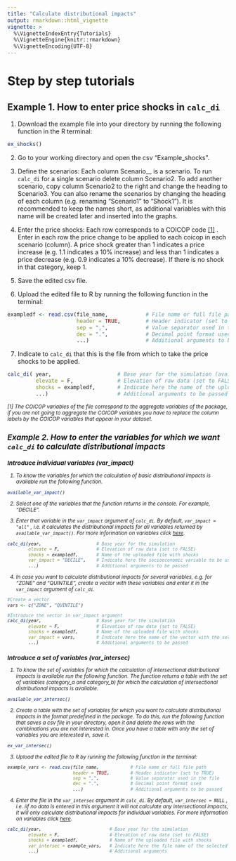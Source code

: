 ```yaml
---
title: "Calculate distributional impacts"
output: rmarkdown::html_vignette
vignette: >
  %\VignetteIndexEntry{Tutorials}
  %\VignetteEngine{knitr::rmarkdown}
  %\VignetteEncoding{UTF-8}
---
```


# Step by step tutorials

## Example 1. How to enter price shocks in `calc_di`

1. Download the example file into your 	directory by running the following function in the R terminal:

``` r
ex_shocks() 
``` 

2. Go to your working directory and open the csv "Example_shocks". 

3. Define the scenarios: Each column Scenario__ is a scenario. To run `calc_di` for a single scenario delete column Scenario2. To add another scenario, copy column Scenario2 to the right and change the heading to Scenario3. You can also rename the scenarios by changing the heading of each column (e.g. renaming "Scenario1" to "Shock1"). It is recommended to keep the names short, as additional variables with this name will be created later and inserted into the graphs.

4. Enter the price shocks: Each row corresponds to a COICOP code [[1]](#1) . Enter in each row the price change to be applied to each coicop in each scenario (column).  A price shock greater than 1 indicates a price increase (e.g. 1.1 indicates a 10% increase) and less than 1 indicates a price decrease (e.g. 0.9 indicates a 10% decrease). If there is no shock in that category, keep 1.

5. Save the edited csv file.

6. Upload the edited file to R by running the following function in the terminal:
``` r
exampledf <- read.csv(file_name,            # File name or full file path
                      header = TRUE,        # Header indicator (set to TRUE)
                      sep = ",",            # Value separator used in the file
                      dec = ".",            # Decimal point format used
                      ...)                  # Additional arguments to be passed
``` 

7.  Indicate to `calc_di` that this is the file from which to take the price shocks to be applied.
``` r
calc_di( year,                     # Base year for the simulation (available 2006-2021)
         elevate = F,              # Elevation of raw data (set to FALSE)
         shocks = exampledf,       # Indicate here the name of the uploaded file with shocks
	     ...)                      # Additional arguments to be passed
``` 

<small><i>  <a  name="1">[1]</a> The COICOP variables of the file correspond to the aggregate variables of the package, if you are not going to aggregate the COICOP variables you have to replace the column labels by the COICOP variables that appear in your dataset.

## Example 2. How to enter the variables for which we want `calc_di` to calculate distributional impacts

###  Introduce individual variables (var_impact)

1. To know the variables for which the calculation of basic distributional impacts is available run the following function.  
```r
available_var_impact()
```
2. Select one of the variables that the function returns in the console. For example, "DECILE".

3. Enter that variable in the `var_impact` argument of `calc_di`. By default, `var_impact = "all"` , i.e. it calculates the distributional impacts for all variables returned by `available_var_impact()`. For more information on variables click [here](https://bc3lc.github.io/medusa/articles/AvailableVariables.html). 
 ``` r
calc_di(year,                     # Base year for the simulation
         elevate = F,              # Elevation of raw data (set to FALSE)
         shocks = exampledf,       # Name of the uploaded file with shocks
         var_impact = "DECILE",    # Indicate here the socioeconomic variable to be used
	     ...)                      # Additional arguments to be passed
```

4. In case you want to calculate distributional impacts for several variables, e.g. for "ZONE" and "QUINTILE", create a vector with these variables and enter it in the `var_impact` argument of `calc_di`.
 ``` r
#Create a vector
vars <- c("ZONE", "QUINTILE")

#Introduce the vector in var_impact argument
calc_di(year,                     # Base year for the simulation
         elevate = F,              # Elevation of raw data (set to FALSE)
         shocks = exampledf,       # Name of the uploaded file with shocks
	     var_impact = vars,        # Indicate here the name of the vector with the selected variables
	     ...)                      # Additional arguments to be passed
```

### Introduce a set of variables (var_intersec)

1. To know the set of variables for which the calculation of intersectional distributional impacts is available run the following function.  The function returns a table with the set of variables (category_a and category_b) for which the calculation of intersectional distributional impacts is available.
```r
available_var_intersec()
```
2. Create a table with the set of variables for which you want to calculate distributional impacts in the format predefined in the package. To do this, run the following function that saves a csv file in your directory, open it and delete the rows with the combinations you are not interested in. Once you have a table with only the set of variables you are interested in, save it. 
```r
ex_var_intersec()
```
3. Upload the edited file to R by running the following function in the terminal:
``` r
example_vars <- read.csv(file_name,            # File name or full file path
	                     header = TRUE,        # Header indicator (set to TRUE)
                         sep = ",",            # Value separator used in the file
                         dec = ".",            # Decimal point format used
                         ...)                  # Additional arguments to be passed
``` 
4. Enter the file in the `var_intersec` argument in `calc_di`. By default, `var_intersec = NULL` , i.e. iif no data is entered in this argument it will not calculate any intersectional impacts, it will only calculate distributional impacts for individual variables. For more information on variables click [here](https://bc3lc.github.io/medusa/articles/AvailableVariables.html).
 ``` r
calc_di(year,                          # Base year for the simulation
         elevate = F,                   # Elevation of raw data (set to FALSE)
         shocks = exampledf,            # Name of the uploaded file with shocks 
	     var_intersec = example_vars,   # Indicate here the file name of the selected set of variables
	     ...)                           # Additional arguments
```

